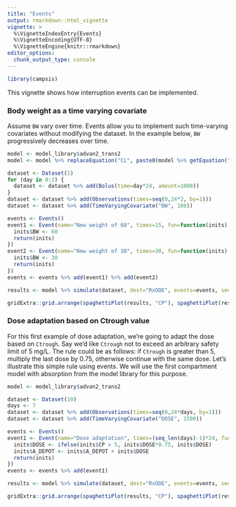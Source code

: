 ```yaml
---
title: "Events"
output: rmarkdown::html_vignette
vignette: >
  %\VignetteIndexEntry{Events}
  %\VignetteEncoding{UTF-8}
  %\VignetteEngine{knitr::rmarkdown}
editor_options: 
  chunk_output_type: console
---
```


```r
library(campsis)
```

This vignette shows how interruption events can be implemented.

### Body weight as a time varying covariate

Assume `BW` vary over time. Events allow you to implement such time-varying covariates without modifying the dataset.
In the example below, `BW` progressively decreases over time.

```r
model <- model_library$advan2_trans2
model <- model %>% replaceEquation("CL", paste0(model %>% getEquation("CL"), "*pow(BW/70, 0.75)"))

dataset <- Dataset(1)
for (day in 0:2) {
  dataset <- dataset %>% add(Bolus(time=day*24, amount=1000))
}
dataset <- dataset %>% add(Observations(times=seq(0,24*2, by=1)))
dataset <- dataset %>% add(TimeVaryingCovariate("BW", 100))

events <- Events()
event1 <- Event(name="New weight of 60", times=15, fun=function(inits) {
  inits$BW <- 60
  return(inits)
})
event2 <- Event(name="New weight of 30", times=30, fun=function(inits) {
  inits$BW <- 30
  return(inits)
})
events <- events %>% add(event1) %>% add(event2)

results <- model %>% simulate(dataset, dest="RxODE", events=events, seed=1, outvars="BW")

gridExtra::grid.arrange(spaghettiPlot(results, "CP"), spaghettiPlot(results, "BW"), ncol=1)
```

### Dose adaptation based on Ctrough value

For this first example of dose adaptation, we're going to adapt the dose based on `Ctrough`. Say we'd like `Ctrough` not to exceed an arbitrary safety limit of 5 mg/L. The rule could be as follows: if `Ctrough` is greater than 5, multiply the last dose by 0.75, otherwise continue with the same dose. Let's illustrate this simple rule using events. We will use the first compartment model with absorption from the model library for this purpose.

```r
model <- model_library$advan2_trans2

dataset <- Dataset(10)
days <- 7
dataset <- dataset %>% add(Observations(times=seq(0,24*days, by=1)))
dataset <- dataset %>% add(TimeVaryingCovariate("DOSE", 1500))

events <- Events()
event1 <- Event(name="Dose adaptation", times=(seq_len(days)-1)*24, fun=function(inits) {
  inits$DOSE <- ifelse(inits$CP > 5, inits$DOSE*0.75, inits$DOSE)
  inits$A_DEPOT <- inits$A_DEPOT + inits$DOSE
  return(inits)
})
events <- events %>% add(event1)

results <- model %>% simulate(dataset, dest="RxODE", events=events, seed=1, outvars="DOSE")

gridExtra::grid.arrange(spaghettiPlot(results, "CP"), spaghettiPlot(results, "DOSE"), ncol=1)
```
